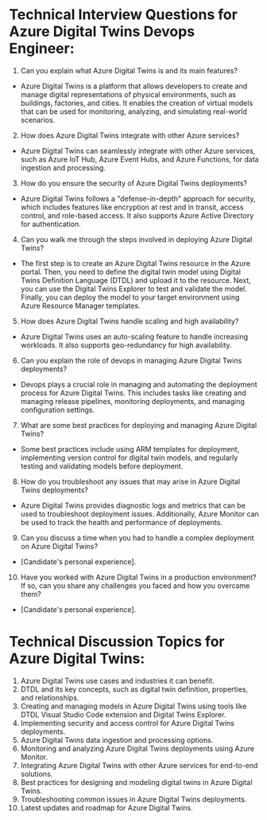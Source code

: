 

# Technical Interview Questions for Azure Digital Twins Devops Engineer:

1. Can you explain what Azure Digital Twins is and its main features?
- Azure Digital Twins is a platform that allows developers to create and manage digital representations of physical environments, such as buildings, factories, and cities. It enables the creation of virtual models that can be used for monitoring, analyzing, and simulating real-world scenarios.
2. How does Azure Digital Twins integrate with other Azure services?
- Azure Digital Twins can seamlessly integrate with other Azure services, such as Azure IoT Hub, Azure Event Hubs, and Azure Functions, for data ingestion and processing.
3. How do you ensure the security of Azure Digital Twins deployments?
- Azure Digital Twins follows a "defense-in-depth" approach for security, which includes features like encryption at rest and in transit, access control, and role-based access. It also supports Azure Active Directory for authentication.
4. Can you walk me through the steps involved in deploying Azure Digital Twins?
- The first step is to create an Azure Digital Twins resource in the Azure portal. Then, you need to define the digital twin model using Digital Twins Definition Language (DTDL) and upload it to the resource. Next, you can use the Digital Twins Explorer to test and validate the model. Finally, you can deploy the model to your target environment using Azure Resource Manager templates.
5. How does Azure Digital Twins handle scaling and high availability?
- Azure Digital Twins uses an auto-scaling feature to handle increasing workloads. It also supports geo-redundancy for high availability.
6. Can you explain the role of devops in managing Azure Digital Twins deployments?
- Devops plays a crucial role in managing and automating the deployment process for Azure Digital Twins. This includes tasks like creating and managing release pipelines, monitoring deployments, and managing configuration settings.
7. What are some best practices for deploying and managing Azure Digital Twins? 
- Some best practices include using ARM templates for deployment, implementing version control for digital twin models, and regularly testing and validating models before deployment.
8. How do you troubleshoot any issues that may arise in Azure Digital Twins deployments?
- Azure Digital Twins provides diagnostic logs and metrics that can be used to troubleshoot deployment issues. Additionally, Azure Monitor can be used to track the health and performance of deployments.
9. Can you discuss a time when you had to handle a complex deployment on Azure Digital Twins?
- [Candidate's personal experience]. 
10. Have you worked with Azure Digital Twins in a production environment? If so, can you share any challenges you faced and how you overcame them?
- [Candidate's personal experience].

# Technical Discussion Topics for Azure Digital Twins:

1. Azure Digital Twins use cases and industries it can benefit.
2. DTDL and its key concepts, such as digital twin definition, properties, and relationships.
3. Creating and managing models in Azure Digital Twins using tools like DTDL Visual Studio Code extension and Digital Twins Explorer.
4. Implementing security and access control for Azure Digital Twins deployments.
5. Azure Digital Twins data ingestion and processing options.
6. Monitoring and analyzing Azure Digital Twins deployments using Azure Monitor.
7. Integrating Azure Digital Twins with other Azure services for end-to-end solutions.
8. Best practices for designing and modeling digital twins in Azure Digital Twins.
9. Troubleshooting common issues in Azure Digital Twins deployments.
10. Latest updates and roadmap for Azure Digital Twins.